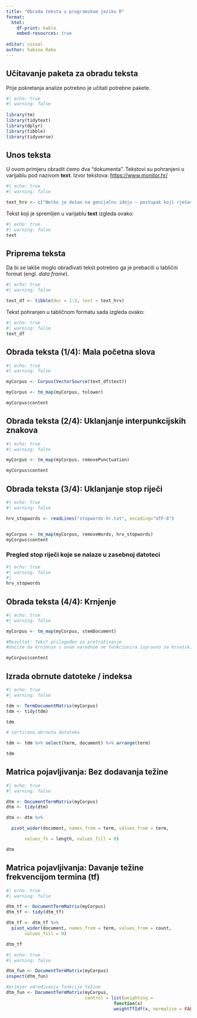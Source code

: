 ```yaml
---
title: "Obrada teksta u programskom jeziku R"
format: 
  html:
    df-print: kable
    embed-resources: true
  
editor: visual
author: Sabina Rako
---
```


## Učitavanje paketa za obradu teksta

Prije pokretanja analize potrebno je učitati potrebne pakete.

```r
#| echo: true
#| warning: false
 
library(tm)
library(tidytext)
library(dplyr)
library(tibble)
library(tidyverse)
```

## Unos teksta

U ovom primjeru obradit ćemo dva "dokumenta". Tekstovi su pohranjeni u varijablu pod nazivom **text**. Izvor tekstova: <https://www.monitor.hr/>

```r
#| echo: true
#| warning: false

text_hrv <- c("Netko je došao na genijalnu ideju – postupak koji rješava najveći problem čovječanstva, naime kako ukloniti višak ugljikova dioksida iz atmosfere te tako spasiti rodni nam planet od uništenja, od posvemašne propasti. Sav ugljikov dioksid treba, kaže, otopiti u vodi, a dobivenu otopinu – soda-vodu – piti i popiti! U kombinaciji s vinom, što ne bi činilo popularni gemišt, već – špricer! No, tako što trpjeti i pretrpjeti bilo bi posve uzaludno, jer – znamo – ugljikov dioksid će kad-tad izaći iz našeg tijela (jer ne asimiliramo poput biljaka), pa će se vratiti u zrak.", "Nova istraživanja pokazuju da igranje videoigara može povećati IQ kod djece. Devetogodišnjaci koji su dvije godine igrali više od vršnjaka ostvarili su rast inteligencije od 2,5 IQ boda, dok gledanje televizije i korištenje društvenih mreža nisu imale utjecaj.")
```

Tekst koji je spremljen u varijablu **text** izgleda ovako:

```r
#| echo: true
#| warning: false
text
```

## Priprema teksta

Da bi se lakše moglo obrađivati tekst potrebno ga je prebaciti u tablični format (engl. *data frame*).

```r
#| echo: true
#| warning: false

text_df <- tibble(doc = 1:2, text = text_hrv)
```

Tekst pohranjen u tabličnom formatu sada izgleda ovako:

```r
#| echo: true
#| warning: false
text_df
```

## Obrada teksta (1/4): Mala početna slova

```r
#| echo: true
#| warning: false

myCorpus <- Corpus(VectorSource(text_df$text))

myCorpus <- tm_map(myCorpus, tolower)  

myCorpus$content

```

## Obrada teksta (2/4): Uklanjanje interpunkcijskih znakova

```r
#| echo: true
#| warning: false

myCorpus <- tm_map(myCorpus, removePunctuation)

myCorpus$content
```

## Obrada teksta (3/4): Uklanjanje stop riječi

```r
#| echo: true
#| warning: false

hrv_stopwords <- readLines("stopwords-hr.txt", encoding="UTF-8")


myCorpus <- tm_map(myCorpus, removeWords, hrv_stopwords) 
myCorpus$content

```

### Pregled stop riječi koje se nalaze u zasebnoj datoteci

```r
#| echo: true
#| warning: false
#| 
hrv_stopwords


```

## Obrada teksta (4/4): Krnjenje

```r
#| echo: true
#| warning: false

myCorpus <- tm_map(myCorpus, stemDocument)

#Rezultat: Tekst prilagođen za pretraživanje
#Uočite da krnjenje s ovom narednom ne funkcionira ispravno za hrvatski jezik. 

myCorpus$content
```

## Izrada obrnute datoteke / indeksa

```r
#| echo: true
#| warning: false

tdm <- TermDocumentMatrix(myCorpus)
tdm <- tidy(tdm)

tdm

# sortirana obrnuta datoteka

tdm <- tdm %>% select(term, document) %>% arrange(term)

tdm

```

## Matrica pojavljivanja: Bez dodavanja težine

```r
#| echo: true
#| warning: false

dtm <- DocumentTermMatrix(myCorpus)
dtm <- tidy(dtm)

dtm <- dtm %>% 

  pivot_wider(document, names_from = term, values_from = term,

       values_fn = length, values_fill = 0)

dtm

```

## Matrica pojavljivanja: Davanje težine frekvencijom termina (tf)

```r
#| echo: true
#| warning: false

dtm_tf <- DocumentTermMatrix(myCorpus)
dtm_tf <- tidy(dtm_tf)

dtm_tf <- dtm_tf %>% 
  pivot_wider(document, names_from = term, values_from = count,
       values_fill = 0)

dtm_tf
```

```r
#| echo: true
#| warning: false

dtm_fun <- DocumentTermMatrix(myCorpus)
inspect(dtm_fun)

#primjer određivanja funkcije težine
dtm_fun <- DocumentTermMatrix(myCorpus,
                              control = list(weighting =
                                         function(x)
                                         weightTfIdf(x, normalize = FALSE)))
```

## 
